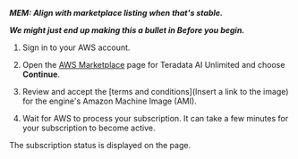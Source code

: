 
***MEM: Align with marketplace listing when that's stable.***

***We might just end up making this a bullet in Before you begin.***

1. Sign in to your AWS account.

2. Open the [AWS Marketplace](https://aws.amazon.com/marketplace) page for Teradata AI Unlimited and choose **Continue**.

3. Review and accept the [terms and conditions](Insert a link to the image) for the engine's Amazon Machine Image (AMI). 

4. Wait for AWS to process your subscription. It can take a few minutes for your subscription to become active.
  
  The subscription status is displayed on the page. 



